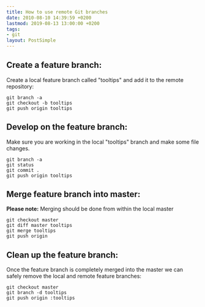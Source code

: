```yaml
---
title: How to use remote Git branches
date: 2010-08-10 14:39:59 +0200
lastmod: 2019-08-13 13:00:00 +0200
tags:
- git
layout: PostSimple
---
```


## Create a feature branch:

Create a local feature branch called "tooltips" and add it to the remote repository:

```
git branch -a
git checkout -b tooltips
git push origin tooltips
```

## Develop on the feature branch:

Make sure you are working in the local "tooltips" branch and make some file changes.

```
git branch -a
git status
git commit .
git push origin tooltips
```

## Merge feature branch into master:

**Please note:** Merging should be done from within the local master

```
git checkout master
git diff master tooltips
git merge tooltips
git push origin
```

## Clean up the feature branch:

Once the feature branch is completely merged into the master we can safely remove the local and remote feature branches:

```
git checkout master
git branch -d tooltips
git push origin :tooltips
```
